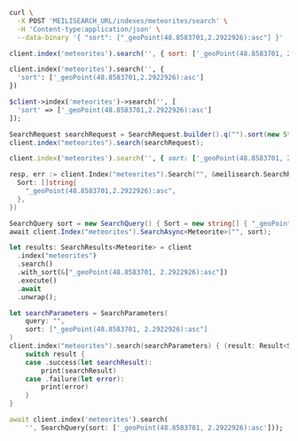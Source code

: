<CodeGroup>

```bash cURL
curl \
  -X POST 'MEILISEARCH_URL/indexes/meteorites/search' \
  -H 'Content-type:application/json' \
  --data-binary '{ "sort": ["_geoPoint(48.8583701,2.2922926):asc"] }'
```

```javascript JS
client.index('meteorites').search('', { sort: ['_geoPoint(48.8583701, 2.2922926):asc'] })
```

```python Python
client.index('meteorites').search('', {
  'sort': ['_geoPoint(48.8583701,2.2922926):asc']
})
```

```php PHP
$client->index('meteorites')->search('', [
  'sort' => ['_geoPoint(48.8583701,2.2922926):asc']
]);
```

```java Java
SearchRequest searchRequest = SearchRequest.builder().q("").sort(new String[] {"_geoPoint(48.8583701,2.2922926):asc"}).build();
client.index("meteorites").search(searchRequest);
```

```ruby Ruby
client.index('meteorites').search('', { sort: ['_geoPoint(48.8583701, 2.2922926):asc'] })
```

```go Go
resp, err := client.Index("meteorites").Search("", &meilisearch.SearchRequest{
  Sort: []string{
    "_geoPoint(48.8583701,2.2922926):asc",
  },
})
```

```csharp C#
SearchQuery sort = new SearchQuery() { Sort = new string[] { "_geoPoint(48.8583701,2.2922926):asc" }};
await client.Index("meteorites").SearchAsync<Meteorite>("", sort);
```

```rust Rust
let results: SearchResults<Meteorite> = client
  .index("meteorites")
  .search()
  .with_sort(&["_geoPoint(48.8583701, 2.2922926):asc"])
  .execute()
  .await
  .unwrap();
```

```swift Swift
let searchParameters = SearchParameters(
    query: "",
    sort: ["_geoPoint(48.8583701, 2.2922926):asc"]
)
client.index("meteorites").search(searchParameters) { (result: Result<Searchable<Meteorite>, Swift.Error>) in
    switch result {
    case .success(let searchResult):
        print(searchResult)
    case .failure(let error):
        print(error)
    }
}
```

```dart Dart
await client.index('meteorites').search(
    '', SearchQuery(sort: ['_geoPoint(48.8583701, 2.2922926):asc']));
```
</CodeGroup>
